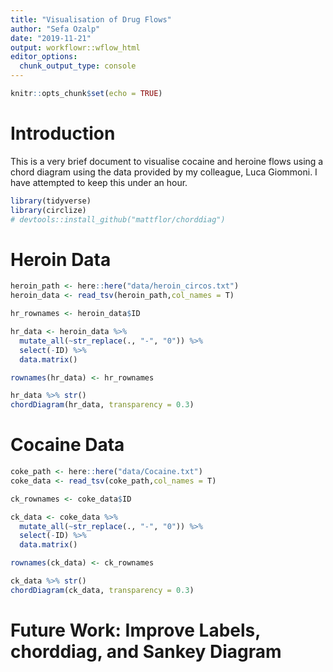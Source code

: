 ```yaml
---
title: "Visualisation of Drug Flows"
author: "Sefa Ozalp"
date: "2019-11-21"
output: workflowr::wflow_html
editor_options:
  chunk_output_type: console
---
```



```r
knitr::opts_chunk$set(echo = TRUE)
```

# Introduction

This is a very brief document to visualise cocaine and heroine flows using a chord diagram using the data provided by my colleague, Luca Giommoni. I have attempted to keep this under an hour. 

```r
library(tidyverse)
library(circlize)
# devtools::install_github("mattflor/chorddiag")
```


# Heroin Data

```r
heroin_path <- here::here("data/heroin_circos.txt")
heroin_data <- read_tsv(heroin_path,col_names = T) 

hr_rownames <- heroin_data$ID

hr_data <- heroin_data %>% 
  mutate_all(~str_replace(., "-", "0")) %>% 
  select(-ID) %>% 
  data.matrix() 

rownames(hr_data) <- hr_rownames

hr_data %>% str()
chordDiagram(hr_data, transparency = 0.3)


```

# Cocaine Data
```r


coke_path <- here::here("data/Cocaine.txt")
coke_data <- read_tsv(coke_path,col_names = T) 

ck_rownames <- coke_data$ID

ck_data <- coke_data %>% 
  mutate_all(~str_replace(., "-", "0")) %>% 
  select(-ID) %>% 
  data.matrix() 

rownames(ck_data) <- ck_rownames

ck_data %>% str()
chordDiagram(ck_data, transparency = 0.3)

```


# Future Work: Improve Labels, chorddiag, and Sankey Diagram

